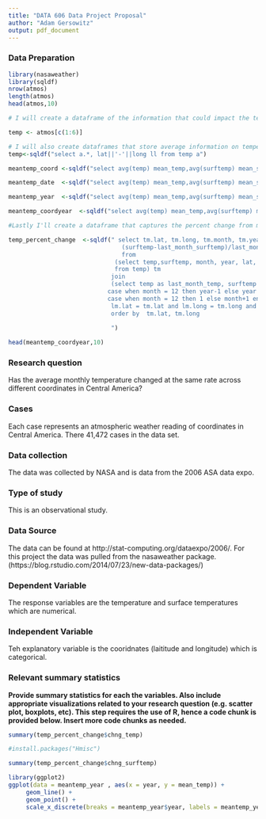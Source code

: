 ---
title: "DATA 606 Data Project Proposal"
author: "Adam Gersowitz"
output: pdf_document
---

### Data Preparation

```{r setup, echo=TRUE, results='hide', warning=FALSE, message=FALSE}
library(nasaweather)
library(sqldf)
nrow(atmos)
length(atmos)
head(atmos,10)

# I will create a dataframe of the information that could impact the temperature as well as the progression of time

temp <- atmos[c(1:6)]

# I will also create dataframes that store average information on temperature by date and location
temp<-sqldf("select a.*, lat||'-'||long ll from temp a")

meantemp_coord <-sqldf("select avg(temp) mean_temp,avg(surftemp) mean_surftemp, lat, long from temp group by lat, long order by lat,long")

meantemp_date  <-sqldf("select avg(temp) mean_temp,avg(surftemp) mean_surftemp, month, year from temp group by month, year order by month asc, year asc")

meantemp_year  <-sqldf("select avg(temp) mean_temp,avg(surftemp) mean_surftemp,  year from temp group by  year order by  year asc")

meantemp_coordyear  <-sqldf("select avg(temp) mean_temp,avg(surftemp) mean_surftemp, lat,long,year,ll from temp group by lat,long, year,ll order by year asc")

#Lastly I'll create a dataframe that captures the percent change from month to month

temp_percent_change  <-sqldf(" select tm.lat, tm.long, tm.month, tm.year, tm.temp last_month_temp, tm.surftemp, last_month_surftemp, (temp-last_month_temp)/last_month_temp*100 as chng_temp,
                                (surftemp-last_month_surftemp)/last_month_surftemp*100 as chng_surftemp
                                from
                              (select temp,surftemp, month, year, lat, long 
                              from temp) tm
                             join
                             (select temp as last_month_temp, surftemp as last_month_surftemp, lat, long, 
                            case when month = 12 then year-1 else year end year,
                            case when month = 12 then 1 else month+1 end month from temp) lm on
                             lm.lat = tm.lat and lm.long = tm.long and lm.year = tm.year and lm.month = tm.month
                             order by  tm.lat, tm.long
                             
                             ")

head(meantemp_coordyear,10)

```


### Research question 

Has the average monthly temperature changed at the same rate across different coordinates in Central America?



### Cases 

Each case represents an atmospheric weather reading of coordinates in Central America. There 41,472 cases in the data set.




### Data collection 

The data was collected by NASA and is data from the 2006 ASA data expo. 



### Type of study 

This is an observational study.



### Data Source 

The data can be found at http://stat-computing.org/dataexpo/2006/. For this project the data was pulled from the nasaweather package. (https://blog.rstudio.com/2014/07/23/new-data-packages/)




### Dependent Variable

The response variables are the temperature and surface temperatures which are numerical.



### Independent Variable

Teh explanatory variable is the cooridnates (laititude and longitude) which is categorical.



### Relevant summary statistics 

**Provide summary statistics for each the variables. Also include appropriate visualizations related to your research question (e.g. scatter plot, boxplots, etc). This step requires the use of R, hence a code chunk is provided below. Insert more code chunks as needed.**

```{r}

summary(temp_percent_change$chng_temp)

```
```{r}
#install.packages("Hmisc")

summary(temp_percent_change$chng_surftemp)
```

```{r}
library(ggplot2)
ggplot(data = meantemp_year , aes(x = year, y = mean_temp)) + 
     geom_line() +
     geom_point() +
     scale_x_discrete(breaks = meantemp_year$year, labels = meantemp_year$year)

```